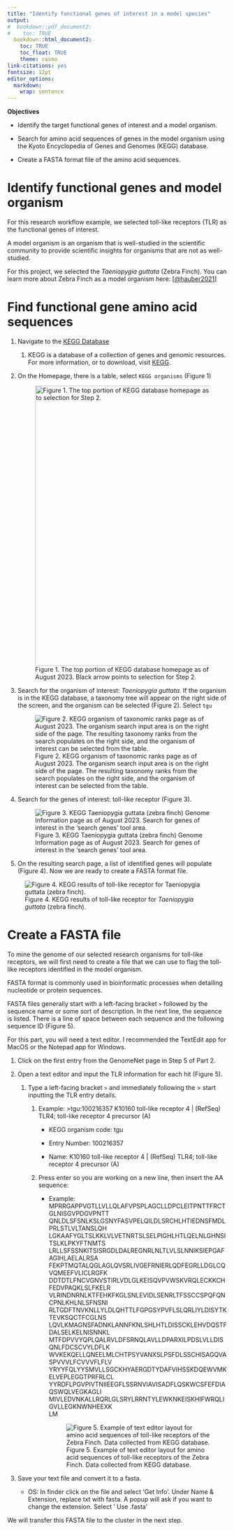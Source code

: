 ```yaml
---
title: "Identify functional genes of interest in a model species"
output:
#  bookdown::pdf_document2:
#    toc: TRUE
  bookdown::html_document2: 
    toc: TRUE
    toc_float: TRUE
    theme: cosmo
link-citations: yes
fontsize: 12pt
editor_options: 
  markdown: 
    wrap: sentence
---
```


**Objectives**

-   Identify the target functional genes of interest and a model organism.

-   Search for amino acid sequences of genes in the model organism using the Kyoto Encyclopedia of Genes and Genomes (KEGG) database.

-   Create a FASTA format file of the amino acid sequences.

# Identify functional genes and model organism

For this research workflow example, we selected toll-like receptors (TLR) as the functional genes of interest.

A model organism is an organism that is well-studied in the scientific community to provide scientific insights for organisms that are not as well-studied.

For this project, we selected the *Taeniopygia guttata* (Zebra Finch).
You can learn more about Zebra Finch as a model organism here: [[\@hauber2021](https://doi.org/10.7554/eLife.61849 "The Natural History of Model Organisms: Neurogenomic insights into the behavioral and vocal development of the zebra finch")]

# Find functional gene amino acid sequences

1.  Navigate to the [KEGG Database](https://www.genome.jp/kegg/)

    1.  KEGG is a database of a collection of genes and genomic resources. For more information, or to download, visit [KEGG](https://www.genome.jp/kegg/).

2.  On the Homepage, there is a table, select `KEGG organisms` (Figure 1)

    ![Figure 1. The top portion of KEGG database homepage as of August 2023. Black arrow points to selection for Step 2.](images/KEGG_homepage.jpg){width="641"}

3.  Search for the organism of interest: *Taeniopygia guttata.* If the organism is in the KEGG database, a taxonomy tree will appear on the right side of the screen, and the organism can be selected (Figure 2).
    Select `tgu`

    ![Figure 2. KEGG organism of taxonomic ranks page as of August 2023. The organism search input area is on the right side of the page. The resulting taxonomy ranks from the search populates on the right side, and the organism of interest can be selected from the table.](images/KEGG_organism_search-01.jpg)

4.  Search for the genes of interest: toll-like receptor (Figure 3).

    ![Figure 3. KEGG Taeniopygia guttata (zebra finch) Genome Information page as of August 2023. Search for genes of interest in the 'search genes' tool area.](images/KEGG_zebra_finch_gene_search-01.jpg)

5.  On the resulting search page, a list of identified genes will populate (Figure 4).
    Now we are ready to create a FASTA format file.

![Figure 4. KEGG results of toll-like receptor for *Taeniopygia guttata* (zebra finch).](images/Figure_KEGG_TLR_list_results.jpg)

# Create a FASTA file

To mine the genome of our selected research organisms for toll-like receptors, we will first need to create a file that we can use to flag the toll-like receptors identified in the model organism.

FASTA format is commonly used in bioinformatic processes when detailing nucleotide or protein sequences.

FASTA files generally start with a left-facing bracket `>` followed by the sequence name or some sort of description. In the next line, the sequence is listed. There is a line of space between each sequence and the following sequence ID (Figure 5).

For this part, you will need a text editor. I recommended the TextEdit app for MacOS or the Notepad app for Windows.

1.  Click on the first entry from the GenomeNet page in Step 5 of Part 2.

2.  Open a text editor and input the TLR information for each hit (Figure 5).

    1.  Type a left-facing bracket `>` and immediately following the \> start inputting the TLR entry details.

        1.  Example: \>tgu:100216357 K10160 toll-like receptor 4 \| (RefSeq) TLR4; toll-like receptor 4 precursor (A)

            -   KEGG organism code: tgu

            -   Entry Number: 100216357

            -   Name: K10160 toll-like receptor 4 \| (RefSeq) TLR4; toll-like receptor 4 precursor (A)

        2.  Press enter so you are working on a new line, then insert the AA sequence:

            -   Example: MPRRGAPPVGTLLVLLQLAFVPSPLAGCLLDPCLEITPNTTFRCTGLNISGVPDGVPNTT\
                QNLDLSFSNLKSLGSNYFASVPELQILDLSRCHLHTIEDNSFMDLPRLSTLVLTANSLQH\
                LGKAAFYGLTSLKKLVLVETNRTSLSELPIGHLHTLQELNLGHNSITSLKLPKYFTNMTS\
                LRLLSFSSNKITSISRGDLDALREGNRLNLTLVLSLNNIKSIEPGAFAGIHLAELALRSA\
                FEKPTMQTALQGLAGLQVSRLIVGEFRNIERLQDFEGRLLDGLCQVQMEEFVLICLRGFK\
                DDTDTLFNCVGNVSTIRLVDLGLKEISQVPVWSKVRQLECKKCHFEDVPAQKLSLFKELR\
                VLRINDNRNLKTFEHKFKGLSNLEVIDLSENRLTFSSCCSPQFQNCPNLKHLNLSFNSNI\
                RLTGDFTNVKNLLYLDLQHTTLFGPGSYPVFLSLQRLIYLDISYTKTEVKSQCTFCGLNS\
                LQVLKMAGNSFADNKLANNFKNLSHLHTLDISSCKLEHVDQSTFDALSELKELNISNNKL\
                MTFDPVVYQPLQALRVLDFSRNQLAVLLDPARXILPDSLVLLDISQNLFDCSCVYLDFLK\
                WVKEKQELLQNEELMLCHTPSYVANXSLPSFDLSSCHISAGQVASPVVVLFCVVVFLFLV\
                YRYYFQLYYSMVLLSGCKHYAERGDTYDAFVIHSSKDQEWVMKELVEPLEGGTPRFRLCL\
                YYRDFLPGVPIVTNIIEEGFLSSRNVIAVISADFLQSKWCSFEFDIAQSWQLVEGKAGLI\
                MIVLEDVNKALLRQRLGLSRYLRRNTYLEWKNKEISKHIFWRQLIGVLLEGKNWNHEEXK\
                LM

                ![Figure 5. Example of text editor layout for amino acid sequences of toll-like receptors of the Zebra Finch. Data collected from KEGG database.](images/FIGURE_FASTA_example.jpg)

3.  Save your text file and convert it to a fasta.

    -   OS: In finder click on the file and select 'Get Info'. Under Name & Extension, replace txt with fasta. A popup will ask if you want to change the extension. Select ' Use .fasta'

We will transfer this FASTA file to the cluster in the next step.
